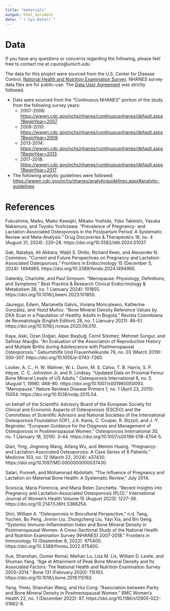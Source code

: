 ```yaml
---
title: "materials"
output: html_document
date: "`r Sys.Date()`"
---
```


# Data

If you have any questions or concerns regarding the following, please feel free to contact me at *cquire@umich.edu*.

The data for this project were sourced from the U.S. Center for Disease Control, [National Health and Nutrition Examination Survey](<https://wwwn.cdc.gov/nchs/nhanes/Default.aspx>). NHANES survey data files are for public-use. The [Data User Agreement](<https://www.cdc.gov/nchs/policy/data-user-agreement.html#cdc_generic_section_2-terms-and-conditions>) was strictly followed.

-   Data were sourced from the "Continuous NHANES" portion of the study from the following survey years:
    -   2007-2008: <https://wwwn.cdc.gov/nchs/nhanes/continuousnhanes/default.aspx?BeginYear=2007>
    -   2009-2010: <https://wwwn.cdc.gov/nchs/nhanes/continuousnhanes/default.aspx?BeginYear=2009> 
    -   2013-2014: <https://wwwn.cdc.gov/nchs/nhanes/continuousnhanes/default.aspx?BeginYear=2013>
    -   2017-2018: <https://wwwn.cdc.gov/nchs/nhanes/continuousnhanes/default.aspx?BeginYear=2017>

-   The following analytic guidelines were followed: <https://wwwn.cdc.gov/nchs/nhanes/analyticguidelines.aspx#analytic-guidelines>

# References

Fukushima, Maiko, Maiko Kawajiri, Mikako Yoshida, Yoko Takeishi, Yasuka Nakamura, and Toyoko Yoshizawa. “Prevalence of Pregnancy- and Lactation-Associated Osteoporosis in the Postpartum Period: A Systematic Review and Meta-Analysis.” Drug Discoveries & Therapeutics 18, no. 4 (August 31, 2024): 220–28. https://doi.org/10.5582/ddt.2024.01037.

Gak, Nataliya, Ali Abbara, Waljit S. Dhillo, Richard Keen, and Alexander N. Comninos. “Current and Future Perspectives on Pregnancy and Lactation-Associated Osteoporosis.” Frontiers in Endocrinology 15 (December 5, 2024): 1494965. https://doi.org/10.3389/fendo.2024.1494965.

Gatenby, Charlotte, and Paul Simpson. “Menopause: Physiology, Definitions, and Symptoms.” Best Practice & Research Clinical Endocrinology & Metabolism 38, no. 1 (January 2024): 101855. https://doi.org/10.1016/j.beem.2023.101855.

Jáuregui, Edwin, Marianella Galvis, Viviana Moncaleano, Katherine González, and Yezid Muñoz. “Bone Mineral Density Reference Values by DXA Scan in a Population of Healthy Adults in Bogota.” Revista Colombiana de Reumatología (English Edition) 28, no. 1 (January 2021): 46–51. https://doi.org/10.1016/j.rcreue.2020.06.010.

Kaya, Aski, Ozan Doğan, Alper Başbuğ, Cemil Sönmez, Mehmet Sungur, and Safinaz Ataoğlu. “An Evaluation of the Association of Reproductive History and Multiple Births during Adolescence with Postmenopausal Osteoporosis.” Geburtshilfe Und Frauenheilkunde 79, no. 03 (March 2019): 300–307. https://doi.org/10.1055/a-0743-7260.

Looker, A. C., H. W. Wahner, W. L. Dunn, M. S. Calvo, T. B. Harris, S. P. Heyse, C. C. Johnston Jr, and R. Lindsay. “Updated Data on Proximal Femur Bone Mineral Levels of US Adults.” Osteoporosis International 8, no. 5 (August 1, 1998): 468–90. https://doi.org/10.1007/s001980050093.
“Menopause.” Nature Reviews Disease Primers 1, no. 1 (April 23, 2015): 15054. https://doi.org/10.1038/nrdp.2015.54.

on behalf of the Scientific Advisory Board of the European Society for Clinical and Economic Aspects of Osteoporosis (ESCEO) and the Committees of Scientific Advisors and National Societies of the International Osteoporosis Foundation (IOF), J.A. Kanis, C. Cooper, R. Rizzoli, and J.-Y. Reginster. “European Guidance for the Diagnosis and Management of Osteoporosis in Postmenopausal Women.” Osteoporosis International 30, no. 1 (January 18, 2019): 3–44. https://doi.org/10.1007/s00198-018-4704-5.

Qian, Ying, Jingming Wang, Aifang Wu, and Weimin Huang. “Pregnancy- and Lactation-Associated Osteoporosis: A Case Series of 6 Patients.” Medicine 103, no. 12 (March 22, 2024): e37430. https://doi.org/10.1097/MD.0000000000037430.

Salari, Pooneh, and Mohammad Abdollahi. “The Influence of Pregnancy and Lactation on Maternal Bone Health: A Systematic Review,” July 2014.

Scioscia, Maria Florencia, and Maria Belen Zanchetta. “Recent Insights into Pregnancy and Lactation-Associated Osteoporosis (PLO).” International Journal of Women’s Health Volume 15 (August 2023): 1227–38. https://doi.org/10.2147/IJWH.S366254.

Stini, William A. “Osteoporosis in Biocultural Perspective,” n.d.
Tang, Yuchen, Bo Peng, Jinmin Liu, Zhongcheng Liu, Yayi Xia, and Bin Geng. “Systemic Immune-Inflammation Index and Bone Mineral Density in Postmenopausal Women: A Cross-Sectional Study of the National Health and Nutrition Examination Survey (NHANES) 2007-2018.” Frontiers in Immunology 13 (September 8, 2022): 975400. https://doi.org/10.3389/fimmu.2022.975400.

Xue, Shanshan, Oumer Kemal, Meihan Lu, Lisa M. Lix, William D. Leslie, and Shuman Yang. “Age at Attainment of Peak Bone Mineral Density and Its Associated Factors: The National Health and Nutrition Examination Survey 2005–2014.” Bone 131 (February 2020): 115163. https://doi.org/10.1016/j.bone.2019.115163.

Yang, Yimei, Shanshan Wang, and Hui Cong. “Association between Parity and Bone Mineral Density in Postmenopausal Women.” BMC Women’s Health 22, no. 1 (December 2022): 87. https://doi.org/10.1186/s12905-022-01662-9.

